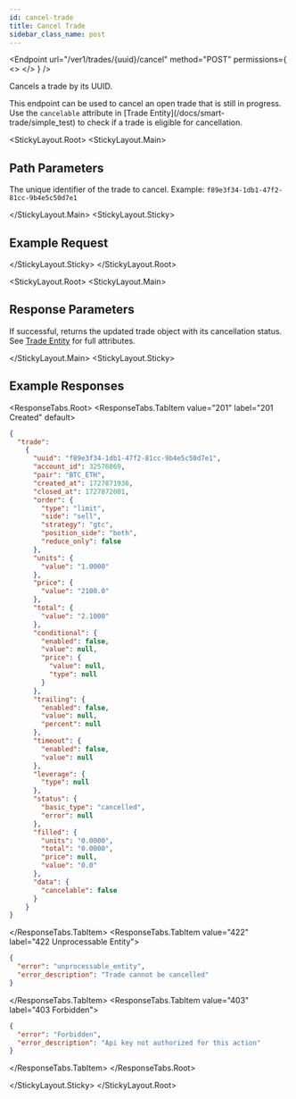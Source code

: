 ```yaml
---
id: cancel-trade
title: Cancel Trade
sidebar_class_name: post
---
```



<Endpoint
  url="/ver1/trades/{uuid}/cancel"
  method="POST"
  permissions={
    <>
      <Permission title="Permission" description="SMART_TRADES_WRITE" />
      <Permission title="Security" description="SIGNED" />
    </>
  }
/>

Cancels a trade by its UUID.

<Informer variant="info">
  This endpoint can be used to cancel an open trade that is still in progress. Use the <code>cancelable</code> attribute in [Trade Entity](/docs/smart-trade/simple_test) to check if a trade is eligible for cancellation.
</Informer>

<Separator />

<StickyLayout.Root>
  <StickyLayout.Main>

## Path Parameters

<ApiParam name="uuid" type="string" id="uuid" required>
  The unique identifier of the trade to cancel. Example: <code>f89e3f34-1db1-47f2-81cc-9b4e5c50d7e1</code>
</ApiParam>

  </StickyLayout.Main>
  <StickyLayout.Sticky>

## Example Request

<NoContentEndpoint method="POST" endpoint="/ver1/trades/f89e3f34-1db1-47f2-81cc-9b4e5c50d7e1/cancel" />

  </StickyLayout.Sticky>
</StickyLayout.Root>

<StickyLayout.Root>
  <StickyLayout.Main>

## Response Parameters

If successful, returns the updated trade object with its cancellation status. See [Trade Entity](/docs/smart-trade/simple_test) for full attributes.

  </StickyLayout.Main>
  <StickyLayout.Sticky>

## Example Responses

<ResponseTabs.Root>
  <ResponseTabs.TabItem value="201" label="201 Created" default>

```json
{
  "trade": 
    {
      "uuid": "f89e3f34-1db1-47f2-81cc-9b4e5c50d7e1",
      "account_id": 32576869,
      "pair": "BTC_ETH",
      "created_at": 1727871936,
      "closed_at": 1727872001,
      "order": {
        "type": "limit",
        "side": "sell",
        "strategy": "gtc",
        "position_side": "both",
        "reduce_only": false
      },
      "units": {
        "value": "1.0000"
      },
      "price": {
        "value": "2100.0"
      },
      "total": {
        "value": "2.1000"
      },
      "conditional": {
        "enabled": false,
        "value": null,
        "price": {
          "value": null,
          "type": null
        }
      },
      "trailing": {
        "enabled": false,
        "value": null,
        "percent": null
      },
      "timeout": {
        "enabled": false,
        "value": null
      },
      "leverage": {
        "type": null
      },
      "status": {
        "basic_type": "cancelled",
        "error": null
      },
      "filled": {
        "units": "0.0000",
        "total": "0.0000",
        "price": null,
        "value": "0.0"
      },
      "data": {
        "cancelable": false
      }
    }
}
```

  </ResponseTabs.TabItem>
  <ResponseTabs.TabItem value="422" label="422 Unprocessable Entity">

```json
{
  "error": "unprocessable_entity",
  "error_description": "Trade cannot be cancelled"
}
```

  </ResponseTabs.TabItem>
  <ResponseTabs.TabItem value="403" label="403 Forbidden">

```json
{
  "error": "Forbidden",
  "error_description": "Api key not authorized for this action"
}
```

  </ResponseTabs.TabItem>
</ResponseTabs.Root>

  </StickyLayout.Sticky>
</StickyLayout.Root>